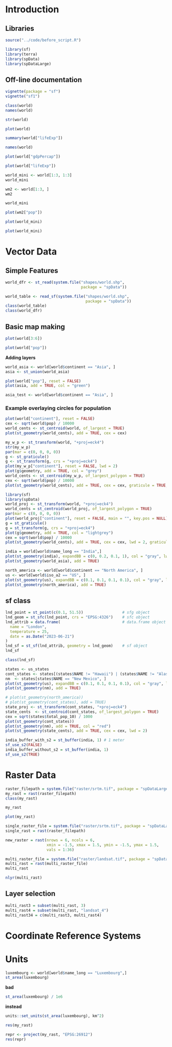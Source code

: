 # Introduction

## Libraries

```r
source("../code/before_script.R")

```

```r
library(sf)
library(terra)
library(spData)
library(spDataLarge)
```

## Off-line documentation

```r
vignette(package = "sf")
vignette("sf1")
```

```r
class(world)
names(world)
```

```r
str(world)
```

```r
plot(world)
```

```r
summary(world["lifeExp"])
```

```r
names(world)
```

```r
plot(world["gdpPercap"])
```

```r
plot(world["lifeExp"])
```

```r
world_mini <- world[1:3, 1:3]
world_mini
```

```r
wm2 <- world[1:3, ]
wm2
```

```r
world_mini
```

```r
plot(wm2["pop"])
```

```r
plot(world_mini)
```

```r
plot(world_mini)
```

# Vector Data

## Simple Features

```r
world_dfr <- st_read(system.file("shapes/world.shp",
                                 package = "spData"))
```

```r
world_table <- read_sf(system.file("shapes/world.shp",
                                   package = "spData"))
class(world_table)
class(world_dfr)
```

## Basic map making

```r
plot(world[3:6])
```

```r
plot(world["pop"])
```

**Adding layers**

```r
world_asia <- world[world$continent == "Asia", ]
asia <- st_union(world_asia)
```

```r
plot(world["pop"], reset = FALSE)
plot(asia, add = TRUE, col = "green")
```

```r
asia_test <- world[world$continent == "Asia", ]
```

### Example overlaying circles for population

```r
plot(world["continent"], reset = FALSE)
cex <- sqrt(world$pop) / 10000
world_cents <- st_centroid(world, of_largest = TRUE)
plot(st_geometry(world_cents), add = TRUE, cex = cex)
```

```r
my_w_p <- st_transform(world, "+proj=eck4")
str(my_w_p)
par(mar = c(0, 0, 0, 0))
g <- st_graticule()
g <- st_transform(g, crs = "+proj=eck4")
plot(my_w_p["continent"], reset = FALSE, lwd = 2)
plot(g$geometry, add = TRUE, col = "grey")
world_cents <- st_centroid(my_w_p, of_largest_polygon = TRUE)
cex <- sqrt(world$pop) / 10000
plot(st_geometry(world_cents), add = TRUE, cex = cex, graticule = TRUE, lwd = 2)
```

```r
library(sf)
library(spData)
world_proj <- st_transform(world, "+proj=eck4")
world_cents = st_centroid(world_proj, of_largest_polygon = TRUE)
par(mar = c(0, 0, 0, 0))
plot(world_proj["continent"], reset = FALSE, main = "", key.pos = NULL)
g = st_graticule()
g = st_transform(g, crs = "+proj=eck4")
plot(g$geometry, add = TRUE, col = "lightgrey")
cex = sqrt(world$pop) / 10000
plot(st_geometry(world_cents), add = TRUE, cex = cex, lwd = 2, graticule = TRUE)
```

```r
india = world[world$name_long == "India",]
plot(st_geometry(india), expandBB = c(0, 0.2, 0.1, 1), col = "gray", lwd = 3)
plot(st_geometry(world_asia), add = TRUE)
```

```r
north_america <- world[world$continent == "North America", ]
us <- world[world$iso_a2 == "US", ]
plot(st_geometry(us), expandBB = c(0.1, 0.1, 0.1, 0.1), col = "gray", lwd = 3)
plot(st_geometry(north_america), add = TRUE)
```

## sf class

```r
lnd_point = st_point(c(0.1, 51.5))                 # sfg object
lnd_geom = st_sfc(lnd_point, crs = "EPSG:4326")    # sfc object
lnd_attrib = data.frame(                           # data.frame object
  name = "London",
  temperature = 25,
  date = as.Date("2023-06-21")
)
lnd_sf = st_sf(lnd_attrib, geometry = lnd_geom)    # sf object
lnd_sf
```

```r
class(lnd_sf)
```

```r
states <- us_states
cont_states <- states[(states$NAME != "Hawaii") | (states$NAME != "Alaska"), ]
nm  <- states[states$NAME == "New Mexico", ]
plot(st_geometry(us), expandBB = c(0.1, 0.1, 0.1, 0.1), col = "gray", lwd = 3)
plot(st_geometry(nm), add = TRUE)
```

```r
# plot(st_geometry(north_america))
# plot(st_geometry(cont_states), add = TRUE)
state_proj <- st_transform(cont_states, "+proj=eck4")
state_cents  <- st_centroid(cont_states, of_largest_polygon = TRUE)
cex = sqrt(states$total_pop_10) / 1000
plot(st_geometry(cont_states))
plot(st_geometry(nm), add = TRUE, col = "red")
plot(st_geometry(state_cents), add = TRUE, cex = cex, lwd = 2)
```

```r
india_buffer_with_s2 = st_buffer(india, 1) # 1 meter
sf_use_s2(FALSE)
india_buffer_without_s2 = st_buffer(india, 1)
sf_use_s2(TRUE)
```

# Raster Data

```r
raster_filepath = system.file("raster/srtm.tif", package = "spDataLarge")
my_rast = rast(raster_filepath)
class(my_rast)
```

```r
my_rast
```

```r
plot(my_rast)
```

```r
single_raster_file = system.file("raster/srtm.tif", package = "spDataLarge")
single_rast = rast(raster_filepath)
```

```r
new_raster = rast(nrows = 6, ncols = 6, 
                  xmin = -1.5, xmax = 1.5, ymin = -1.5, ymax = 1.5,
                  vals = 1:36)
```

```r
multi_raster_file = system.file("raster/landsat.tif", package = "spDataLarge")
multi_rast = rast(multi_raster_file)
multi_rast
```

```r
nlyr(multi_rast)
```

## Layer selection

```r
multi_rast3 = subset(multi_rast, 3)
multi_rast4 = subset(multi_rast, "landsat_4")
multi_rast34 = c(multi_rast3, multi_rast4)
```

# Coordinate Reference Systems

# Units

```r
luxembourg <- world[world$name_long == "Luxembourg",]
st_area(luxembourg)
```

**bad**

```r
st_area(luxembourg) / 1e6
```

**instead**

```r
units::set_units(st_area(luxembourg), km^2)
```

```r
res(my_rast)
```

```r
repr <- project(my_rast, "EPSG:26912")
res(repr)
```
